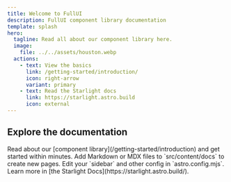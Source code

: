 ```yaml
---
title: Welcome to FullUI
description: FullUI component library documentation
template: splash
hero:
  tagline: Read all about our component library here.
  image:
    file: ../../assets/houston.webp
  actions:
    - text: View the basics
      link: /getting-started/introduction/
      icon: right-arrow
      variant: primary
    - text: Read the Starlight docs
      link: https://starlight.astro.build
      icon: external
---
```



## Explore the documentation

<CardGrid>
  <Card title="Introduction" icon="information">
    Read about our [component library](/getting-started/introduction) and get
    started within minutes.
  </Card>
  <Card title="Add new content" icon="add-document">
    Add Markdown or MDX files to `src/content/docs` to create new pages.
  </Card>
  <Card title="Configure your site" icon="setting">
    Edit your `sidebar` and other config in `astro.config.mjs`.
  </Card>
  <Card title="Read the docs" icon="open-book">
    Learn more in [the Starlight Docs](https://starlight.astro.build/).
  </Card>
</CardGrid>
